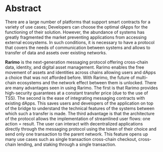 ---
---

# Abstract

There are a large number of platforms that support smart contracts for a variety of use cases; Developers can choose the optimal dApps for the functioning of their solution. However, the abundance of systems has greatly fragmented the market preventing applications from accessing external ecosystems. In such conditions, it is necessary to have a protocol that covers the needs of communication between systems and allows to transfer of data and assets over existing networks.

**Rarimo** is the next-generation messaging protocol offering cross-chain data, identity, and digital asset management. Rarimo enables the free movement of assets and identities across chains allowing users and dApps a choice that was not afforded before. With Rarimo, the future of multi-chain ecosystems and the network effect between them is unlocked. There are many advantages seen in using Rarimo. The first is that Rarimo provides high-security guarantees at a constant transfer price (due to the use of TSS). The second is the ease of integrating messaging contracts with existing dApps. This saves users and developers of the application on top of the bridge to understand the technical features of the systems between which such a transfer is made. The third advantage is that the architecture of the protocol allows the implementation of streamlined user flows: one action = result. The user can interact with decentralized applications directly through the messaging protocol using the token of their choice and send only one transaction to the parent network. This feature opens up many use cases such as single transaction cross-chain checkout, cross-chain lending, and staking through a single transaction.

